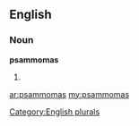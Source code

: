 ==English==

===Noun===
'''psammomas'''

# {{plural of|[[psammoma]]}}

[[Category:English plurals]]

[[ar:psammomas]]
[[my:psammomas]]